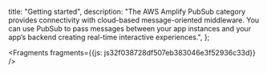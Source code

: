   title: "Getting started",
  description: "The AWS Amplify PubSub category provides connectivity with cloud-based message-oriented middleware. You can use PubSub to pass messages between your app instances and your app’s backend creating real-time interactive experiences.",
};






<Fragments fragments={{js: js32f038728df507eb383046e3f52936c33d}} />
